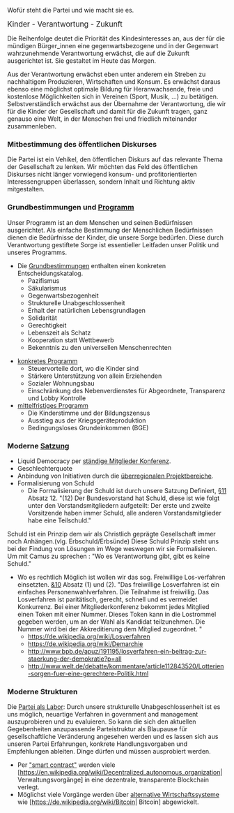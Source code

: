 Wofür steht die Partei und wie macht sie es.

<big>Kinder - Verantwortung - Zukunft</big>

Die Reihenfolge deutet die Priorität des Kindesinteresses an, aus der für die mündigen Bürger_innen eine gegenwartsbezogene und in der Gegenwart wahrzunehmende Verantwortung erwächst, die auf die Zukunft ausgerichtet ist. Sie gestaltet im Heute das Morgen.

Aus der Verantwortung erwächst eben unter anderem ein Streben zu nachhaltigem Produzieren, Wirtschaften und Konsum. Es erwächst daraus ebenso eine möglichst optimale Bildung für Heranwachsende, freie und kostenlose Möglichkeiten sich in Vereinen (Sport, Musik, ...) zu betätigen. Selbstverständlich erwächst aus der Übernahme der Verantwortung, die wir für die Kinder der Gesellschaft und damit für die Zukunft tragen, ganz genauso eine Welt, in der Menschen frei und friedlich miteinander zusammenleben.

=== Mitbestimmung des öffentlichen Diskurses ===

Die Partei ist ein Vehikel, den öffentlichen Diskurs auf das relevante Thema der Gesellschaft zu lenken. Wir möchten das Feld des öffentlichen Diskurses nicht länger vorwiegend konsum- und profitorientierten Interessengruppen überlassen, sondern Inhalt und Richtung aktiv mitgestalten.

=== Grundbestimmungen und [[PROGRAMM:Main| Programm]] ===

Unser Programm ist an dem Menschen und seinen Bedürfnissen ausgerichtet. Als einfache Bestimmung der Menschlichen Bedürfnissen dienen die Bedürfnisse der Kinder, die unsere Sorge bedürfen. Diese durch Verantwortung gestiftete Sorge ist essentieller Leitfaden unser Politik und unseres Programms.

* Die [[Grundbestimmungen]] enthalten einen konkreten Entscheidungskatalog.
** Pazifismus
** Säkularismus
** Gegenwartsbezogenheit
** Strukturelle Unabgeschlossenheit
** Erhalt der natürlichen Lebensgrundlagen
** Solidarität
** Gerechtigkeit
** Lebenszeit als Schatz
** Kooperation statt Wettbewerb
** Bekenntnis zu den universellen Menschenrechten

* [[PROGRAMM:Program_konkret| konkretes Programm]]
** Steuervorteile dort, wo die Kinder sind
** Stärkere Unterstützung von allein Erziehenden
** Sozialer Wohnungsbau
** Einschränkung des Nebenverdienstes für Abgeordnete, Transparenz und Lobby Kontrolle
* [[PROGRAMM:Program_mittelfristig| mittelfristiges Programm]]
** Die Kinderstimme und der Bildungszensus
** Ausstieg aus der Kriegsgeräteproduktion
** Bedingungsloses Grundeinkommen (BGE)

=== Moderne [[Satzung_Bund| Satzung]] ===

* Liquid Democracy per [[Struktur_KUKeN_Bund#St.C3.A4ndige_Mitgliederkonferenz| ständige Mitglieder Konferenz]].
* Geschlechterquote
* Anbindung von Initiativen durch die [[Struktur_KUKeN_Bund#Die_.C3.BCberregionalen_Projektbereiche| überregionalen Projektbereiche]].
* Formalisierung von Schuld
** Die Formalisierung der Schuld ist durch unsere Satzung Definiert, [[Satzung_Bund#.C2.A7_11_Der_Bundesvorstand | §11]] Absatz 12. "(12) Der Bundesvorstand hat Schuld, diese ist wie folgt unter den Vorstandsmitgliedern aufgeteilt: Der erste und zweite Vorsitzende haben immer Schuld, alle anderen Vorstandsmitglieder habe eine Teilschuld." 
Schuld ist ein Prinzip dem wir als Christlich geprägte Gesellschaft immer noch Anhängen.(vlg. Erbschuld/Erbsünde) Diese Schuld Prinzip steht uns bei der Findung von Lösungen im Wege weswegen wir sie Formalisieren. Um mit Camus zu sprechen : "Wo es Verantwortung gibt, gibt es keine Schuld."

* Wo es rechtlich Möglich ist wollen wir das sog. Freiwillige Los-verfahren einsetzten. [[Satzung#.C2.A7_10_Die_Bundesgesamtkonferenz| &10]] Absatz (1) und (2). "Das freiwillige Losverfahren ist ein einfaches Personenwahlverfahren. Die Teilnahme ist freiwillig. Das Losverfahren ist paritätisch, gerecht, schnell und es vermeidet Konkurrenz. Bei einer Mitgliederkonferenz bekommt jedes Mitglied einen Token mit einer Nummer. Dieses Token kann in die Lostrommel gegeben werden, um an der Wahl als Kandidat teilzunehmen. Die Nummer wird bei der Akkreditierung dem Mitglied zugeordnet. "
** https://de.wikipedia.org/wiki/Losverfahren
** https://de.wikipedia.org/wiki/Demarchie
** http://www.bpb.de/apuz/191195/losverfahren-ein-beitrag-zur-staerkung-der-demokratie?p=all
** http://www.welt.de/debatte/kommentare/article112843520/Lotterien-sorgen-fuer-eine-gerechtere-Politik.html

=== Moderne Strukturen ===

Die [[Partei als Labor]]: Durch unsere strukturelle Unabgeschlossenheit ist es uns möglich, neuartige Verfahren in government and management auszuprobieren und zu evaluieren. So kann die sich den aktuellen Gegebenheiten anzupassende Parteistruktur als Blaupause für gesellschaftliche Veränderung angesehen werden und es lassen sich aus unseren Partei Erfahrungen, konkrete Handlungsvorgaben und Empfehlungen ableiten. Dinge dürfen und müssen ausprobiert werden.

* Per [[smart_contacts_in_der_partei| "smart contract"]] werden viele [https://en.wikipedia.org/wiki/Decentralized_autonomous_organization| Verwaltungsvorgänge] in eine dezentrale, transparente Blockchain verlegt. 
* Möglichst viele Vorgänge werden über [[alternative_Wirtschaftssysteme|alternative Wirtschaftssysteme]] wie [https://de.wikipedia.org/wiki/Bitcoin| Bitcoin] abgewickelt.